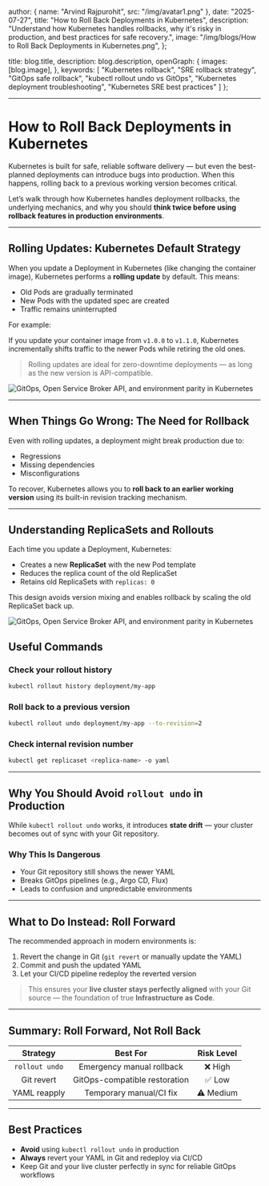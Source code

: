 
  author: { name: "Arvind Rajpurohit", src: "/img/avatar1.png" },
  date: "2025-07-27",
  title: "How to Roll Back Deployments in Kubernetes",
  description:
    "Understand how Kubernetes handles rollbacks, why it's risky in production, and best practices for safe recovery.",
  image:
    "/img/blogs/How to Roll Back Deployments in Kubernetes.png",
};

  title: blog.title,
  description: blog.description,
  openGraph: {
    images: [blog.image],
  },
    keywords: [
    "Kubernetes rollback",
    "SRE rollback strategy",
    "GitOps safe rollback",
    "kubectl rollout undo vs GitOps",
    "Kubernetes deployment troubleshooting",
    "Kubernetes SRE best practices"
  ]
};



---

# How to Roll Back Deployments in Kubernetes

Kubernetes is built for safe, reliable software delivery — but even the best-planned deployments can introduce bugs into production. When this happens, rolling back to a previous working version becomes critical.

Let’s walk through how Kubernetes handles deployment rollbacks, the underlying mechanics, and why you should **think twice before using rollback features in production environments**.

---

## Rolling Updates: Kubernetes Default Strategy

When you update a Deployment in Kubernetes (like changing the container image), Kubernetes performs a **rolling update** by default. This means:

- Old Pods are gradually terminated  
- New Pods with the updated spec are created  
- Traffic remains uninterrupted  

For example:

If you update your container image from `v1.0.0` to `v1.1.0`, Kubernetes incrementally shifts traffic to the newer Pods while retiring the old ones.

> Rolling updates are ideal for zero-downtime deployments — as long as the new version is API-compatible.

<div style={{ display: 'flex', justifyContent: 'center', alignItems: 'center', height: '70vh' }}>
  <img
    src="/img/blogs/Rolling Update Diagram.png"
    alt="GitOps, Open Service Broker API, and environment parity in Kubernetes"
    style={{ width: '80%', height: '400px', objectFit: 'contain', borderRadius: '1px' }}
  />
</div>

---

## When Things Go Wrong: The Need for Rollback

Even with rolling updates, a deployment might break production due to:

- Regressions  
- Missing dependencies  
- Misconfigurations  

To recover, Kubernetes allows you to **roll back to an earlier working version** using its built-in revision tracking mechanism.

---

## Understanding ReplicaSets and Rollouts

Each time you update a Deployment, Kubernetes:

- Creates a new **ReplicaSet** with the new Pod template  
- Reduces the replica count of the old ReplicaSet  
- Retains old ReplicaSets with `replicas: 0`  

This design avoids version mixing and enables rollback by scaling the old ReplicaSet back up.

<div style={{ display: 'flex', justifyContent: 'center', alignItems: 'center', height: '70vh' }}>
  <img
    src="/img/blogs/ReplicaSet Versioning.png"
    alt="GitOps, Open Service Broker API, and environment parity in Kubernetes"
    style={{ width: '80%', height: '400px', objectFit: 'contain', borderRadius: '1px' }}
  />
</div>

## Useful Commands

### Check your rollout history
```bash
kubectl rollout history deployment/my-app
```

### Roll back to a previous version
```bash
kubectl rollout undo deployment/my-app --to-revision=2
```

### Check internal revision number
```bash
kubectl get replicaset <replica-name> -o yaml
```

---

## Why You Should Avoid `rollout undo` in Production

While `kubectl rollout undo` works, it introduces **state drift** — your cluster becomes out of sync with your Git repository.

### Why This Is Dangerous

- Your Git repository still shows the newer YAML  
- Breaks GitOps pipelines (e.g., Argo CD, Flux)  
- Leads to confusion and unpredictable environments  

---

## What to Do Instead: Roll Forward

The recommended approach in modern environments is:

1. Revert the change in Git (`git revert` or manually update the YAML)  
2. Commit and push the updated YAML  
3. Let your CI/CD pipeline redeploy the reverted version  

> This ensures your **live cluster stays perfectly aligned** with your Git source — the foundation of true **Infrastructure as Code**.

---

## Summary: Roll Forward, Not Roll Back

| **Strategy**     | **Best For**                    | **Risk Level** |
|:----------------:|:-------------------------------:|:--------------:|
| `rollout undo`   | Emergency manual rollback        | ❌ High        |
| Git revert       | GitOps-compatible restoration    | ✅ Low         |
| YAML reapply     | Temporary manual/CI fix          | ⚠️ Medium      |


---

## Best Practices

- **Avoid** using `kubectl rollout undo` in production  
- **Always** revert your YAML in Git and redeploy via CI/CD  
- Keep Git and your live cluster perfectly in sync for reliable GitOps workflows



